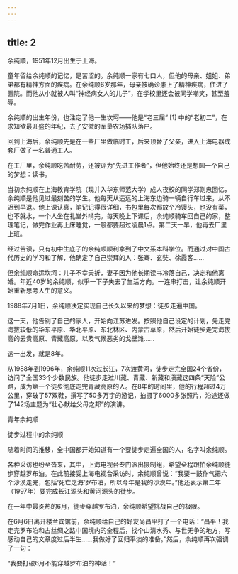 ```yaml
---
---
---
```

title: 2
---



余纯顺，1951年12月出生于上海。

童年留给余纯顺的记忆，是苦涩的。余纯顺一家有七口人，但他的母亲、姐姐、弟弟都有精神方面的疾病。在余纯顺6岁那年，母亲被确诊患上了精神疾病，住进了医院。而他从小就被人叫“神经病女人的儿子”，在学校里还会被同学嘲笑，甚至羞辱。

余纯顺的出生年份，也注定了他一生坎坷——他是“老三届” [1] 中的“老初二”，在求知欲最旺盛的年纪，去了安徽的军垦农场插队落户。

回到上海后，余纯顺先是在一些厂里做临时工，后来顶替了父亲，进入上海电器成套厂做了一名普通工人。

在工厂里，余纯顺吃苦耐劳，还被评为“先进工作者”，但他始终还是想圆一个自己的梦想：读书。

当初余纯顺在上海教育学院（现并入华东师范大学）成人夜校的同学郑则忠回忆，余纯顺是他见过最刻苦的学生。他每天从遥远的上海东边骑一辆自行车过来，从不迟到早退。他上课认真，笔记记得很详细，书包里每次都放个冷馒头，也没有菜，也不就水，一个人坐在礼堂外啃完。每天晚上下课后，余纯顺骑车回自己的家，整理笔记，做完作业再上床睡觉，一般都要超过凌晨1点。第二天一早，他再去厂里上班。

经过苦读，只有初中生底子的余纯顺顺利拿到了中文系本科学位。而通过对中国古代历史的学习和了解，他确定了自己崇拜的人：张骞、玄奘、徐霞客……

但余纯顺命运坎坷：儿子不幸夭折，妻子因为他长期读书冷落自己，决定和他离婚。年近40岁的余纯顺，似乎一下子失去了生活方向。一连串打击，让余纯顺开始重新思考人生的意义。

1988年7月1日，余纯顺决定实现自己长久以来的梦想：徒步走遍中国。

这一天，他告别了自己的家人，开始向江苏进发。按照他自己设定的计划，先走完海拔较低的华东平原、华北平原、东北林区、内蒙古草原，然后开始徒步走完海拔高的云贵高原、青藏高原，以及气候恶劣的戈壁滩……

这一出发，就是8年。

从1988年到1996年，余纯顺11次过长江，7次渡黄河，徒步走完全国24个省份，访问了全国33个少数民族。他徒步走过川藏、青藏、新藏和滇藏这四条“天险”公路，成为第一个徒步彻底走完青藏高原的人。在8年的时间里，他的行程超过4万公里，穿破了57双鞋，撰写了50多万字的游记，拍摄了6000多张照片，沿途还做了142场主题为“壮心献给父母之邦”的演讲。

青年余纯顺



徒步过程中的余纯顺



随着时间的推移，全中国都开始知道有一个要徒步走遍全国的人，名字叫余纯顺。

各种采访也纷至沓来，其中，上海电视台专门派出摄制组，希望全程跟拍余纯顺徒步穿越罗布泊。在此前接受上海电视台采访时，余纯顺曾说：“我要一鼓作气把六个沙漠走完，包括‘死亡之海’罗布泊，所以今年是我的沙漠年。”他还表示第二年（1997年）要完成长江源头和黄河源头的徒步。

在一年中最炎热的6月，徒步穿越罗布泊，余纯顺希望挑战自己的极限。

在6月6日离开楼兰宾馆前，余纯顺给自己的好友尚昌平打了一个电话：“昌平！我走完罗布泊和古丝绸之路中国境内的全程后，找个山清水秀、与世无争的地方，写感动自己的文章度过后半生……我做好了回归平淡的准备。”然后，余纯顺再次强调了一句：

“我要打破6月不能穿越罗布泊的神话！”